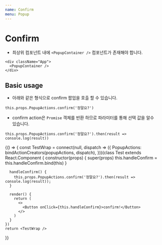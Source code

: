 ```yaml
---
name: Confirm
menu: Popup
---
```



# Confirm

- 최상위 컴포넌트 내에 `<PopupContainer />` 컴포넌트가 존재해야 합니다.
```
<div className="App">
  <PopupContainer />
</div>

```

## Basic usage

- 아래와 같은 형식으로 confirm 팝업을 호출 할 수 있습니다.
```
this.props.PopupActions.confirm('정말요?')
```

- confirm action은 `Promise` 객체를 반환 하므로 파라미터를 통해 선택 값을 알수 있습니다.
```
this.props.PopupActions.confirm('정말요?').then(result => console.log(result))
```

<Playground>
  {() => {
    const TestWrap = connect(null, dispatch => ({
      PopupActions: bindActionCreators(popupActions, dispatch),
    }))(class Test extends React.Component {
      constructor(props) {
        super(props)
        this.handleConfirm = this.handleConfirm.bind(this)
      }

      handleConfirm() {
        this.props.PopupActions.confirm('정말요?').then(result => console.log(result));
      }

      render() {
        return (
          <>
            <Button onClick={this.handleConfirm}>confirm!</Button>
          </>
        )
      }
    })
    return <TestWrap />
  }}
</Playground>
